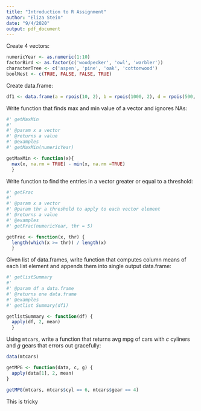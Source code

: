 ```yaml
---
title: "Introduction to R Assignment"
author: "Eliza Stein"
date: "9/4/2020"
output: pdf_document
---
```


Create 4 vectors:

```r

numericYear <- as.numeric(1:10)
factorBird <- as.factor(c('woodpecker', 'owl', 'warbler'))
characterTree <- c('aspen', 'pine', 'oak', 'cottonwood')
boolNest <- c(TRUE, FALSE, FALSE, TRUE)

```

Create data.frame:
```r

df1 <- data.frame(a = rpois(10, 2), b = rpois(1000, 2), d = rpois(500, 2), e = rpois(2,2))

```

Write function that finds max and min value of a vector and ignores NAs:
```r

#' getMaxMin
#' 
#' @param x a vector
#' @returns a value
#' @examples 
#' getMaxMin(numericYear)

getMaxMin <- function(x){
  max(x, na.rm = TRUE) - min(x, na.rm =TRUE)
  }

```

Write function to find the entries in a vector greater or equal to a threshold:
```r

#' getFrac
#' 
#' @param x a vector
#' @param thr a threshold to apply to each vector element
#' @returns a value
#' @examples 
#' getFrac(numericYear, thr = 5)

getFrac <- function(x, thr) {
  length(which(x >= thr)) / length(x)
  }

```

Given list of data.frames, write function that computes column means of each list element and appends them into single output data.frame:

```r

#' getlistSummary
#' 
#' @param df a data.frame
#' @returns one data.frame
#' @examples 
#' getlist Summary(df1)

getlistSummary <- function(df) {
  apply(df, 2, mean)
  }

```

Using `mtcars`, write a function that returns avg mpg of cars with $c$ cyliners and $g$ gears that errors out gracefully:

```r

data(mtcars)

getMPG <- function(data, c, g) {
  apply(data[1], 2, mean)
}

getMPG(mtcars, mtcars$cyl == 6, mtcars$gear == 4)
```


This is tricky